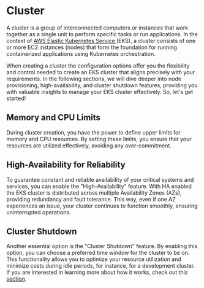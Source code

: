 
# Cluster

A cluster is a group of interconnected computers or instances that work together as a single unit to perform specific tasks or run applications. In the context of [AWS Elastic Kubernetes Service <FiExternalLink/>](https://docs.aws.amazon.com/eks/) (EKS), a cluster consists of one or more EC2 instances (nodes) that form the foundation for running containerized applications using Kubernetes orchestration.

When creating a cluster the configuration options offer you the flexibility and control needed to create an EKS cluster that aligns precisely with your requirements. 
In the following sections, we will dive deeper into node provisioning, high-availability, and cluster shutdown features, providing you with valuable insights to manage your EKS cluster effectively. So, let's get started!

## Memory and CPU Limits
During cluster creation, you have the power to define upper limits for memory and CPU resources. 
By setting these limits, you ensure that your resources are utilized effectively, avoiding any over-commitment.


## High-Availability for Reliability
To guarantee constant and reliable availability of your critical systems and services, you can enable the "High-Availability" feature. 
With HA enabled the EKS cluster is distributed across multiple Availability Zones (AZs), providing redundancy and fault tolerance. This way, even if one AZ experiences an issue, your cluster continues to function smoothly, ensuring uninterrupted operations.

## Cluster Shutdown
Another essential option is the "Cluster Shutdown" feature. By enabling this option, you can choose a preferred time window for the cluster to be on. 
This functionality allows you to optimize your resource utilization and minimize costs during idle periods, for instance, for a development cluster.
If you are interested in learning more about how it works, check out this [section](/cluster/nightly_shutdown).
